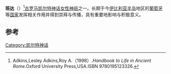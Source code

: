 {{Infobox deity|type=Irish
}}
'''班达'''（{{lang-en|Bandua}}）<ref>Adkins,Lesley Adkins,Roy A.（1998）.''Handbook to Life in Ancient Rome''.Oxford University Press,USA.ISBN 9780195123326.</ref>[[古罗马|古罗马]][[凯尔特|凯尔特]][[神话|神话]][[女性|女性]][[神祇|神祇]]之一。长期于今[[伊比利亚半岛|伊比利亚半岛]]地区的[[葡萄牙|葡萄牙]]等[[国家|国家]]发挥相关作用并得到崇拜与传播，具有重要地影响与积极意义。

== 参考 ==
{{reflist}}

{{Gaulish-Brythonic_mythology}}

[[Category:凯尔特神话|Category:凯尔特神话]]


{{古罗马小作品}}